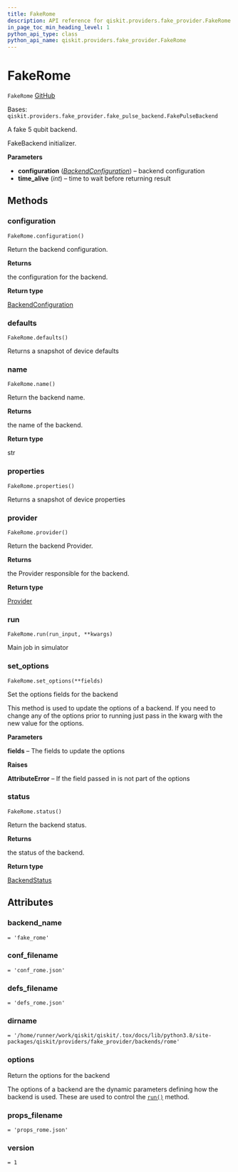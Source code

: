 ```yaml
---
title: FakeRome
description: API reference for qiskit.providers.fake_provider.FakeRome
in_page_toc_min_heading_level: 1
python_api_type: class
python_api_name: qiskit.providers.fake_provider.FakeRome
---
```


# FakeRome

<span id="qiskit.providers.fake_provider.FakeRome" />

`FakeRome` [GitHub](https://github.com/qiskit/qiskit/tree/stable/0.21/qiskit/providers/fake_provider/backends/rome/fake_rome.py "view source code")

Bases: `qiskit.providers.fake_provider.fake_pulse_backend.FakePulseBackend`

A fake 5 qubit backend.

FakeBackend initializer.

**Parameters**

*   **configuration** ([*BackendConfiguration*](qiskit.providers.models.BackendConfiguration "qiskit.providers.models.BackendConfiguration")) – backend configuration
*   **time\_alive** (*int*) – time to wait before returning result

## Methods

### configuration

<span id="qiskit.providers.fake_provider.FakeRome.configuration" />

`FakeRome.configuration()`

Return the backend configuration.

**Returns**

the configuration for the backend.

**Return type**

[BackendConfiguration](qiskit.providers.models.BackendConfiguration "qiskit.providers.models.BackendConfiguration")

### defaults

<span id="qiskit.providers.fake_provider.FakeRome.defaults" />

`FakeRome.defaults()`

Returns a snapshot of device defaults

### name

<span id="qiskit.providers.fake_provider.FakeRome.name" />

`FakeRome.name()`

Return the backend name.

**Returns**

the name of the backend.

**Return type**

str

### properties

<span id="qiskit.providers.fake_provider.FakeRome.properties" />

`FakeRome.properties()`

Returns a snapshot of device properties

### provider

<span id="qiskit.providers.fake_provider.FakeRome.provider" />

`FakeRome.provider()`

Return the backend Provider.

**Returns**

the Provider responsible for the backend.

**Return type**

[Provider](qiskit.providers.Provider "qiskit.providers.Provider")

### run

<span id="qiskit.providers.fake_provider.FakeRome.run" />

`FakeRome.run(run_input, **kwargs)`

Main job in simulator

### set\_options

<span id="qiskit.providers.fake_provider.FakeRome.set_options" />

`FakeRome.set_options(**fields)`

Set the options fields for the backend

This method is used to update the options of a backend. If you need to change any of the options prior to running just pass in the kwarg with the new value for the options.

**Parameters**

**fields** – The fields to update the options

**Raises**

**AttributeError** – If the field passed in is not part of the options

### status

<span id="qiskit.providers.fake_provider.FakeRome.status" />

`FakeRome.status()`

Return the backend status.

**Returns**

the status of the backend.

**Return type**

[BackendStatus](qiskit.providers.models.BackendStatus "qiskit.providers.models.BackendStatus")

## Attributes

<span id="qiskit.providers.fake_provider.FakeRome.backend_name" />

### backend\_name

`= 'fake_rome'`

<span id="qiskit.providers.fake_provider.FakeRome.conf_filename" />

### conf\_filename

`= 'conf_rome.json'`

<span id="qiskit.providers.fake_provider.FakeRome.defs_filename" />

### defs\_filename

`= 'defs_rome.json'`

<span id="qiskit.providers.fake_provider.FakeRome.dirname" />

### dirname

`= '/home/runner/work/qiskit/qiskit/.tox/docs/lib/python3.8/site-packages/qiskit/providers/fake_provider/backends/rome'`

<span id="qiskit.providers.fake_provider.FakeRome.options" />

### options

Return the options for the backend

The options of a backend are the dynamic parameters defining how the backend is used. These are used to control the [`run()`](qiskit.providers.fake_provider.FakeRome#run "qiskit.providers.fake_provider.FakeRome.run") method.

<span id="qiskit.providers.fake_provider.FakeRome.props_filename" />

### props\_filename

`= 'props_rome.json'`

<span id="qiskit.providers.fake_provider.FakeRome.version" />

### version

`= 1`

